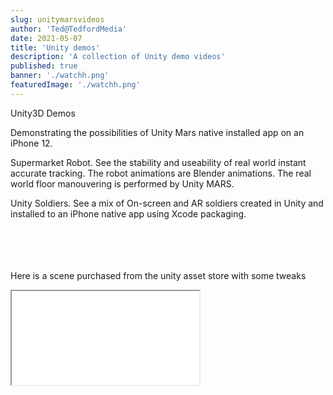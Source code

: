 ```yaml
---
slug: unitymarsvideos
author: 'Ted@TedfordMedia'
date: 2021-05-07
title: 'Unity demos'
description: 'A collection of Unity demo videos'
published: true
banner: './watchh.png'
featuredImage: './watchh.png' 
---
```


Unity3D Demos

<YouTube youTubeId="-O_5b3MRr5A" />


Demonstrating the possibilities of Unity Mars native installed app on an iPhone 12.
 
Supermarket Robot.  See the stability and useability of real world instant accurate tracking.  The robot animations are Blender animations.  The real world floor manouvering is performed by Unity MARS. 
<YouTube youTubeId="BAJ7gZnHeTg" />

Unity Soldiers.  See a mix of On-screen and AR soldiers created in Unity and installed to an iPhone native app using Xcode packaging.
<YouTube youTubeId="ZXQ2k3EHkTk" />

<br></br>
<br></br>
Here is a scene purchased from the unity asset store with some tweaks

<iframe style={{ height: "70vh", width: "100%",background:"green" }} src="./unit/index.html"></iframe>
 